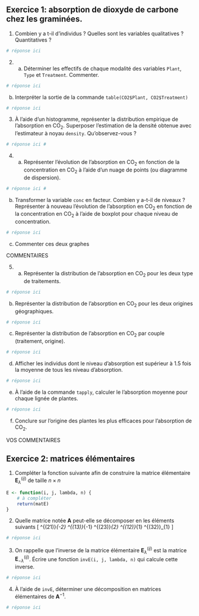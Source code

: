 ## Exercice 1: absorption de dioxyde de carbone chez les graminées.

1. Combien y a t-il d'individus ? Quelles sont les variables qualitatives ? Quantitatives ? 

```r
# réponse ici

```

2.  a) Déterminer les effectifs de chaque modalité des variables `Plant`, `Type` et `Treatment`. Commenter.

```r
# réponse ici

```

  b) Interpréter la sortie de la commande `table(CO2$Plant, CO2$Treatment)`

```r
# réponse ici
```

3.  À l'aide d'un histogramme, représenter la distribution empirique de l'absorption en $\text{CO}_2$. Superposer l'estimation de la densité obtenue avec l'estimateur à noyau `density`. Qu'observez-vous ?

```r
# réponse ici #
```

4.  a) Représenter l'évolution de l'absorption en $\text{CO}_2$ en fonction de la concentration en $\text{CO}_2$ à l'aide d'un nuage de points (ou diagramme de dispersion). 

```r
# réponse ici #
```
    
  b) Transformer la variable `conc` en facteur. Combien y a-t-il de niveaux ? Représenter  à nouveau l'évolution de l'absorption en $\text{CO}_2$ en fonction de la concentration en $\text{CO}_2$ à l'aide de boxplot pour chaque niveau de concentration.

```r
# réponse ici
```
    
  c) Commenter ces deux graphes

COMMENTAIRES

5.  a) Représenter la distribution de l'absorption en $\text{CO}_2$ pour les deux type de traitements. 

```r
# réponse ici
```

  b) Représenter la distribution de l'absorption en $\text{CO}_2$ pour les deux origines géographiques.

```r
# réponse ici
```

  c) Représenter la distribution de l'absorption en $\text{CO}_2$ par couple (traitement, origine).

```r
# réponse ici
```

  d) Afficher les individus dont le niveau d'absorption est supérieur à 1.5 fois la moyenne de tous les niveau d'absorption.

```r
# réponse ici
```

  e) À l'aide de la commande `tapply`, calculer le l'absorption moyenne pour chaque lignée de plantes.

```r
# réponse ici
```

  f) Conclure sur l'origine des plantes les plus efficaces pour l'absorption de $\text{CO}_2$.

VOS COMMENTAIRES

## Exercice 2: matrices élémentaires

1. Compléter la fonction suivante afin de construire la matrice élémentaire $\mathbf{E}^{(ij)}_{\lambda}$ de taille $n \times n$

```r
E <- function(i, j, lambda, n) {
    # à compléter
    return(matE)
}
```

2. Quelle matrice notée $\mathbf{A}$ peut-elle se décomposer en les éléments suivants 
\[ 
\mathbf{E}^{(21)}_{-2}  \mathbf{E}^{(13)}_{-1} \mathbf{E}^{(23)}_{2} \mathbf{E}^{(12)}_{1} \mathbf{E}^{(32)}_{1}
\]  

```r
# réponse ici
```

3. On rappelle que l'inverse de la matrice élémentaire $\mathbf{E}^{(ij)}_{\lambda}$ est la matrice $\mathbf{E}^{(ij)}_{-\lambda}$. Écrire une fonction `invE(i, j, lambda, n)` qui calcule cette inverse.

```r
# réponse ici
```

4. À l'aide de `invE`, déterminer une décomposition en matrices élémentaires de $\mathbf{A}^{-1}$.

```r
# réponse ici
```
